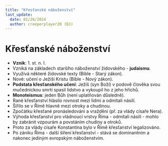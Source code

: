 ```yaml
---
title: "Křesťanské náboženství"
last_update:
  date: 01/26/2024
  author: creeperplayer20 (DJ)
---
```


# Křesťanské náboženství

- **Vznik**: 1. st. n. l.
- Vzniká na základech staršího náboženství židovského - **judaismu**.
- Využívá některé židovské texty (Bible - Starý zákon).
- Nové: učení o Ježíši Kristu (Bible - Nový zákon).
- **Podstata křesťanského učení**: Ježíš (syn Boží) v podově člověka svou mučednickou smrtí spasil lidstvo a vykoupil ho z jeho hříchů.
- **Monoteismus**: jeden Bůh (není uplatňován důsledně).
- Rané křesťanství hlásilo rovnost mezi lidmi a odmítali násilí.
- Šířilo se v Římě hlavně mezi otroky a chudinou.
- Zpočátku křesťané pronásledováni a vražděni (př. za vlády císaře Nera).
- Výhoda křesťanství pro vládnoucí vrstvy Říma - odmítali násilí - mohlo by zabránit vzpourám a povstáním chudiny a otroků.
- Proto za vlády císaře Konstantina bylo v Římě křesťanství legalizováno.
- Po zániku Říma - další šíření křesťanství - stává se dominantním a nakonec jediným evropským náboženstvím.

